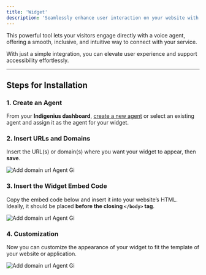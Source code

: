 ```yaml
---
title: 'Widget'
description: 'Seamlessly enhance user interaction on your website with the Indigenius Voice Widget.'
---
```

 
This powerful tool lets your visitors engage directly with a voice agent, offering a smooth, inclusive, and intuitive way to connect with your service.  

With just a simple integration, you can elevate user experience and support accessibility effortlessly.

---

## Steps for Installation

### 1. Create an Agent
From your **Indigenius dashboard**, [create a new agent](https://cdialai-0073e50a.mintlify.app/AgentPro/Quickstart#2-create-your-agent) or select an existing agent and assign it as the agent for your widget.  
 

### 2. Insert URLs and Domains
Insert the URL(s) or domain(s) where you want your widget to appear, then **save**.  

![Add domain url Agent Gi](/images/widget-url-domains.png)

### 3. Insert the Widget Embed Code
Copy the embed code below and insert it into your website’s HTML.  
Ideally, it should be placed **before the closing `</body>` tag**.

![Add domain url Agent Gi](/images/widget-copy-code.png)

### 4. Customization
Now you can customize the appearance of your widget to fit the template of your website or application.

![Add domain url Agent Gi](/images/widget-customization.gif)
